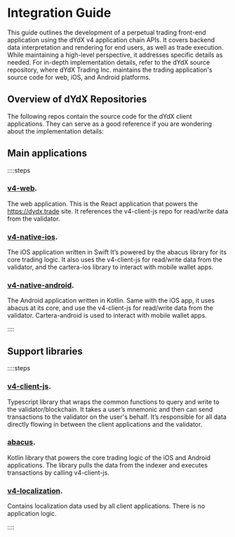 # Integration Guide

This guide outlines the development of a perpetual trading front-end application using the dYdX v4 application chain APIs.
It covers backend data interpretation and rendering for end users, as well as trade execution.
While maintaining a high-level perspective, it addresses specific details as needed.
For in-depth implementation details, refer to the dYdX source repository, where dYdX Trading Inc. maintains the trading application's source code for web, iOS, and Android platforms.

## Overview of dYdX Repositories

The following repos contain the source code for the dYdX client applications. They can serve as a good reference if you are wondering about the implementation details:

## Main applications

::::steps

### [v4-web](https://github.com/dydxprotocol/v4-web).

The web application. This is the React application that powers the https://dydx.trade site. It references the v4-client-js repo for read/write data from the validator.

### [v4-native-ios](https://github.com/dydxprotocol/v4-native-ios).

The iOS application written in Swift It’s powered by the abacus library for its core trading logic. It also uses the v4-client-js for read/write data from the validator, and the cartera-ios library to interact with mobile wallet apps.

### [v4-native-android](https://github.com/dydxprotocol/v4-native-android).

The Android application written in Kotlin. Same with the iOS app, it uses abacus at its core, and use the v4-client-js for read/write data from the validator. Cartera-android is used to interact with mobile wallet apps.

::::

## Support libraries

::::steps

### [v4-client-js](https://github.com/dydxprotocol/v4-clients/tree/main/v4-client-js).

Typescript library that wraps the common functions to query and write to the validator/blockchain. It takes a user’s mnemonic and then can send transactions to the validator on the user's behalf. It’s responsible for all data directly flowing in between the client applications and the validator.

### [abacus](https://github.com/dydxprotocol/v4-abacus).

Kotlin library that powers the core trading logic of the iOS and Android applications. The library pulls the data from the indexer and executes transactions by calling v4-client-js.

### [v4-localization](https://github.com/dydxprotocol/v4-localization).

Contains localization data used by all client applications. There is no application logic.

::::
